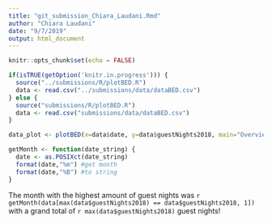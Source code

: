 ```yaml
---
title: "git_submission_Chiara_Laudani.Rmd"
author: "Chiara Laudani"
date: "9/7/2019"
output: html_document
---
```


```r
knitr::opts_chunk$set(echo = FALSE)

if(isTRUE(getOption('knitr.in.progress'))) { 
  source("../submissions/R/plotBED.R")
  data <- read.csv("../submissions/data/dataBED.csv")
} else {
  source("submissions/R/plotBED.R")
  data <- read.csv("submissions/data/dataBED.csv")
}
```

```r
data_plot <- plotBED(x=data$date, y=data$guestNights2018, main="Overview of guest nights at hotels in Tromsø county in 2018", xlab="Month", ylab="Guest Nights")
```
```r
getMonth <- function(date_string) {
  date <- as.POSIXct(date_string)
  format(date,"%m") #get month
  format(date,"%B") #to string
} 
```


The month with the highest amount of guest nights was `r getMonth(data[max(data$guestNights2018) == data$guestNights2018, 1])` with a grand total of `r max(data$guestNights2018)` guest nights!